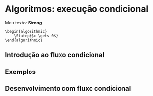 # Algoritmos: execução condicional

Meu texto: **Strong** 

```pseudocode {label="#alg-teste" title="Teste."}
\begin{algorithmic}
    \Statep{$x \gets 0$}
\end{algorithmic}
```


## Introdução ao fluxo condicional

## Exemplos

## Desenvolvimento com fluxo condicional



